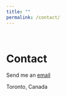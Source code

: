 ```yaml
---
title: ""
permalink: /contact/
---
```

<br>

# Contact

<link rel="stylesheet" href="styles.css" type="text/css">

Send me an <a href="mailto:ejoh@bu.edu?Subject=Hello" target="_top">email</a>

Toronto, Canada<br>
